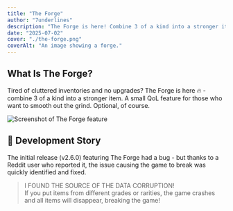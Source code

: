 ```yaml
---
title: "The Forge"
author: "7underlines"
description: "The Forge is here! Combine 3 of a kind into a stronger item. (QoL feature, optional IAP)"
date: "2025-07-02"
cover: "./the-forge.png"
coverAlt: "An image showing a forge."
---
```


## What Is The Forge?

Tired of cluttered inventories and no upgrades? The Forge is here 🔥 - combine 3 of a kind into a stronger item. A small QoL feature for those who want to smooth out the grind. Optional, of course.


<Image src={forgeScreenshot} alt="Screenshot of The Forge feature" />

## 🔧 Development Story

The initial release (v2.6.0) featuring The Forge had a bug - but thanks to a Reddit user who reported it, the issue causing the game to break was quickly identified and fixed.

<BlockQuote author="Obvious_Comedian5111, on Reddit" link="https://www.reddit.com/r/QuickDungeonCrawler/comments/1ljoqeu/comment/n03f8n1/?utm_source=share&utm_medium=web3x&utm_name=web3xcss&utm_term=1&utm_content=share_button">
  I FOUND THE SOURCE OF THE DATA CORRUPTION!  
  <br />
  If you put items from different grades or rarities, the game crashes and all items will disappear, breaking the game!
</BlockQuote>